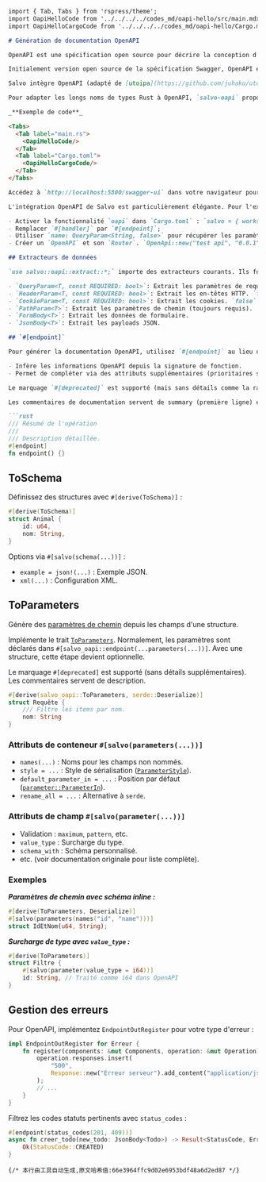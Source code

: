 ```markdown
import { Tab, Tabs } from 'rspress/theme';
import OapiHelloCode from '../../../../codes_md/oapi-hello/src/main.mdx';
import OapiHelloCargoCode from '../../../../codes_md/oapi-hello/Cargo.mdx';

# Génération de documentation OpenAPI

OpenAPI est une spécification open source pour décrire la conception d'interfaces d'API RESTful. Il définit au format JSON ou YAML la structure des requêtes et réponses d'API, incluant paramètres, types de retour, codes d'erreur et autres détails, clarifiant ainsi la communication entre client et serveur.

Initialement version open source de la spécification Swagger, OpenAPI est désormais un projet indépendant soutenu par de grandes entreprises et développeurs. Son utilisation améliore la collaboration entre équipes, réduit les coûts de communication et accroît l'efficacité. OpenAPI fournit également des outils pour générer automatiquement documentation, données mock et cas de test.

Salvo intègre OpenAPI (adapté de [utoipa](https://github.com/juhaku/utoipa)). Il extrait élégamment les informations de typage OpenAPI depuis les `Handler`. Salvo supporte aussi SwaggerUI, scalar, rapidoc et d'autres interfaces OpenAPI populaires.

Pour adapter les longs noms de types Rust à OpenAPI, `salvo-oapi` propose le type `Namer` permettant de personnaliser les règles de nommage.

_**Exemple de code**_  

<Tabs>
  <Tab label="main.rs">
    <OapiHelloCode/>
  </Tab>
  <Tab label="Cargo.toml">
    <OapiHelloCargoCode/>
  </Tab>
</Tabs>

Accédez à `http://localhost:5800/swagger-ui` dans votre navigateur pour voir l'interface Swagger UI.

L'intégration OpenAPI de Salvo est particulièrement élégante. Pour l'exemple ci-dessus, seules ces étapes diffèrent d'un projet Salvo standard :

- Activer la fonctionnalité `oapi` dans `Cargo.toml` : `salvo = { workspace = true, features = ["oapi"] }`;
- Remplacer `#[handler]` par `#[endpoint]`;
- Utiliser `name: QueryParam<String, false>` pour récupérer les paramètres de requête. Avec `http://localhost/hello?name=chris`, la valeur sera analysée. Le `false` indique que le paramètre est optionnel - `http://localhost/hello` fonctionnera sans erreur. Avec `QueryParam<String, true>`, le paramètre devient obligatoire.
- Créer un `OpenAPI` et son `Router`. `OpenApi::new("test api", "0.0.1").merge_router(&router)` analyse la route et ses descendantes pour générer la documentation. Les routes sans informations OpenAPI (comme celles avec `#[handler]`) sont ignorées. Cela permet une adoption progressive.

## Extracteurs de données

`use salvo::oapi::extract::*;` importe des extracteurs courants. Ils fournissent à Salvo les informations nécessaires pour générer la documentation OpenAPI.

- `QueryParam<T, const REQUIRED: bool>`: Extrait les paramètres de requête. `false` = optionnel.
- `HeaderParam<T, const REQUIRED: bool>`: Extrait les en-têtes HTTP. `false` = optionnel.
- `CookieParam<T, const REQUIRED: bool>`: Extrait les cookies. `false` = optionnel.
- `PathParam<T>`: Extrait les paramètres de chemin (toujours requis).
- `FormBody<T>`: Extrait les données de formulaire.
- `JsonBody<T>`: Extrait les payloads JSON.

## `#[endpoint]`

Pour générer la documentation OpenAPI, utilisez `#[endpoint]` au lieu de `#[handler]`. Cette macro étendue :

- Infère les informations OpenAPI depuis la signature de fonction.
- Permet de compléter via des attributs supplémentaires (prioritaires sur la signature).

Le marquage `#[deprecated]` est supporté (mais sans détails comme la raison).

Les commentaires de documentation servent de summary (première ligne) et description (ensemble).

```rust
/// Résumé de l'opération
///
/// Description détaillée.
#[endpoint]
fn endpoint() {}
```

## ToSchema

Définissez des structures avec `#[derive(ToSchema)]` :

```rust
#[derive(ToSchema)]
struct Animal {
    id: u64,
    nom: String,
}
```

Options via `#[salvo(schema(...))]` :

- `example = json!(...)` : Exemple JSON.
- `xml(...)` : Configuration XML.

## ToParameters

Génère des [paramètres de chemin][path_parameters] depuis les champs d'une structure.

Implémente le trait [`ToParameters`][to_parameters]. Normalement, les paramètres sont déclarés dans `#[salvo_oapi::endpoint(...parameters(...))]`. Avec une structure, cette étape devient optionnelle.

Le marquage `#[deprecated]` est supporté (sans détails supplémentaires). Les commentaires servent de description.

```rust
#[derive(salvo_oapi::ToParameters, serde::Deserialize)]
struct Requête {
    /// Filtre les items par nom.
    nom: String
}
```

### Attributs de conteneur `#[salvo(parameters(...))]`

- `names(...)` : Noms pour les champs non nommés.
- `style = ...` : Style de sérialisation ([`ParameterStyle`][style]).
- `default_parameter_in = ...` : Position par défaut ([`parameter::ParameterIn`][in_enum]).
- `rename_all = ...` : Alternative à `serde`.

### Attributs de champ `#[salvo(parameter(...))]`

- Validation : `maximum`, `pattern`, etc.
- `value_type` : Surcharge du type.
- `schema_with` : Schéma personnalisé.
- etc. (voir documentation originale pour liste complète).

### Exemples

_**Paramètres de chemin avec schéma inline :**_

```rust
#[derive(ToParameters, Deserialize)]
#[salvo(parameters(names("id", "name")))]
struct IdEtNom(u64, String);
```

_**Surcharge de type avec `value_type` :**_

```rust
#[derive(ToParameters)]
struct Filtre {
    #[salvo(parameter(value_type = i64))]
    id: String, // Traité comme i64 dans OpenAPI
}
```

## Gestion des erreurs

Pour OpenAPI, implémentez `EndpointOutRegister` pour votre type d'erreur :

```rust
impl EndpointOutRegister for Erreur {
    fn register(components: &mut Components, operation: &mut Operation) {
        operation.responses.insert(
            "500",
            Response::new("Erreur serveur").add_content("application/json", StatusError::to_schema(components)),
        );
        // ...
    }
}
```

Filtrez les codes statuts pertinents avec `status_codes` :

```rust
#[endpoint(status_codes(201, 409))]
async fn creer_todo(new_todo: JsonBody<Todo>) -> Result<StatusCode, Erreur> {
    Ok(StatusCode::CREATED)
}
```

[//]: # (Liens conservés en anglais comme dans l'original)
[to_schema]: https://docs.rs/salvo-oapi/latest/salvo_oapi/trait.ToSchema.html
[known_format]: https://docs.rs/salvo-oapi/latest/salvo_oapi/enum.KnownFormat.html
[to_parameters]: https://docs.rs/salvo-oapi/latest/salvo_oapi/trait.ToParameters.html
[path_parameters]: openapi.html#parameters-attributes
[style]: https://docs.rs/salvo-oapi/latest/salvo_oapi/enum.ParameterStyle.html
[in_enum]: https://docs.rs/salvo-oapi/latest/salvo_oapi/enum.ParameterIn.html
```
{/* 本行由工具自动生成,原文哈希值:66e3964ffc9d02e6953bdf48a6d2ed87 */}